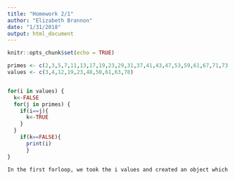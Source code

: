 ```yaml
---
title: "Homework 2/1"
author: "Elizabeth Brannon"
date: "1/31/2018"
output: html_document
---
```


```r
knitr::opts_chunk$set(echo = TRUE)
```

```r
primes <- c(2,3,5,7,11,13,17,19,23,29,31,37,41,43,47,53,59,61,67,71,73,79,83,89,97)
values <- c(3,4,12,19,23,48,50,61,63,78)


for(i in values) {
  k<-FALSE
  for(j in primes) {
    if(i==j){
      k<-TRUE
    }
  }
    if(k==FALSE){
      print(i)
      }
}

In the first forloop, we took the i values and created an object which we named k and set to false so we could identify when it changed.
```
